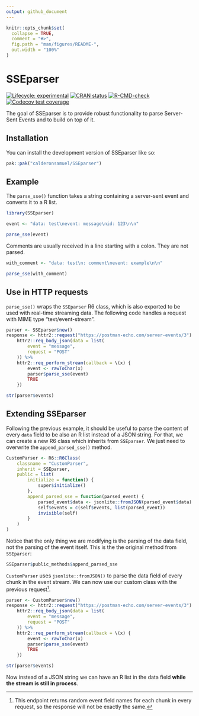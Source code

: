 ```yaml
---
output: github_document
---
```


<!-- README.md is generated from README.Rmd. Please edit that file -->

```r
knitr::opts_chunk$set(
  collapse = TRUE,
  comment = "#>",
  fig.path = "man/figures/README-",
  out.width = "100%"
)
```

# SSEparser

<!-- badges: start -->
[![Lifecycle: experimental](https://img.shields.io/badge/lifecycle-experimental-orange.svg)](https://lifecycle.r-lib.org/articles/stages.html#experimental)
[![CRAN status](https://www.r-pkg.org/badges/version/SSEparser)](https://CRAN.R-project.org/package=SSEparser)
[![R-CMD-check](https://github.com/calderonsamuel/SSEparser/actions/workflows/R-CMD-check.yaml/badge.svg)](https://github.com/calderonsamuel/SSEparser/actions/workflows/R-CMD-check.yaml)
[![Codecov test coverage](https://codecov.io/gh/calderonsamuel/SSEparser/branch/main/graph/badge.svg)](https://app.codecov.io/gh/calderonsamuel/SSEparser?branch=main)
<!-- badges: end -->

The goal of SSEparser is to provide robust functionality to parse Server-Sent Events and to build on top of it.

## Installation

You can install the development version of SSEparser like so:

``` r
pak::pak("calderonsamuel/SSEparser")
```

## Example

The `parse_sse()` function takes a string containing a server-sent event and converts it to a R list.

```r
library(SSEparser)

event <- "data: test\nevent: message\nid: 123\n\n"

parse_sse(event)

```

Comments are usually received in a line starting with a colon. They are not parsed.

```r
with_comment <- "data: test\n: comment\nevent: example\n\n"

parse_sse(with_comment)
```

## Use in HTTP requests

`parse_sse()` wraps the `SSEparser` R6 class, which is also exported to be used with real-time streaming data. The following code handles a request with MIME type "text/event-stream".

```r
parser <- SSEparser$new()
response <- httr2::request("https://postman-echo.com/server-events/3") %>%
	httr2::req_body_json(data = list(
		event = "message",
		request = "POST"
	)) %>%
	httr2::req_perform_stream(callback = \(x) {
		event <- rawToChar(x)
		parser$parse_sse(event)
		TRUE
	})

str(parser$events)
```

## Extending SSEparser

Following the previous example, it should be useful to parse the content of every `data` field to be also an R list instead of a JSON string. For that, we can create a new R6 class which inherits from `SSEparser`. We just need to overwrite the `append_parsed_sse()` method.

```r
CustomParser <- R6::R6Class(
	classname = "CustomParser",
	inherit = SSEparser,
	public = list(
		initialize = function() {
			super$initialize()
		},
		append_parsed_sse = function(parsed_event) {
			parsed_event$data <- jsonlite::fromJSON(parsed_event$data)
			self$events = c(self$events, list(parsed_event))
			invisible(self)
		}
	)
)
```

Notice that the only thing we are modifying is the parsing of the data field, not the parsing of the event itself. This is the the original method from `SSEparser`:

```r
SSEparser$public_methods$append_parsed_sse
```


`CustomParser` uses `jsonlite::fromJSON()` to parse the data field of every chunk in the event stream. We can now use our custom class with the previous request[^1].

[^1]: This endpoint returns random event field names for each chunk in every request, so the response will not be exactly the same.

```r
parser <- CustomParser$new()
response <- httr2::request("https://postman-echo.com/server-events/3") %>%
	httr2::req_body_json(data = list(
		event = "message",
		request = "POST"
	)) %>%
	httr2::req_perform_stream(callback = \(x) {
		event <- rawToChar(x)
		parser$parse_sse(event)
		TRUE
	})

str(parser$events)
```

Now instead of a JSON string we can have an R list in the data field **while the stream is still in process**.

